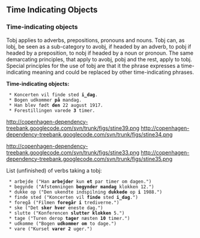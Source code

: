 ==  Time Indicating Objects ==

=== Time-indicating objects ===

Tobj applies to adverbs, prepositions, pronouns and nouns. Tobj can, as lobj, be seen as a sub-category to avobj, if headed by an adverb, to pobj if headed by a preposition, to nobj if headed by a noun or pronoun. The same demarcating principles, that apply to avobj, pobj and the rest, apply to tobj. Special principles for the use of tobj are that it the phrase expresses a time-indicating meaning and could be replaced by other time-indicating phrases.

'''Time-indicating objects:'''

  * Koncerten vil finde sted '''i_dag'''.
  * Bogen udkommer '''på''' mandag.
  * Han blev født '''den''' 22 august 1917.
  * Forestillingen varede '''3''' timer.

http://copenhagen-dependency-treebank.googlecode.com/svn/trunk/figs/stine39.png http://copenhagen-dependency-treebank.googlecode.com/svn/trunk/figs/stine34.png

http://copenhagen-dependency-treebank.googlecode.com/svn/trunk/figs/stine33.png http://copenhagen-dependency-treebank.googlecode.com/svn/trunk/figs/stine35.png

List (unfinished) of verbs taking a tobj:

  * arbejde ("Han '''arbejder''' kun '''et''' par timer om dagen.")
  * begynde ("Afstemningen '''begynder mandag''' klokken 12.")
  * dukke op ("Den ukendte indspilning '''dukkede''' op '''i''' 1988.")
  * finde sted ("Koncerten vil '''finde''' sted '''i_dag'''.")
  * foregå ("Filmen '''foregår i''' trediverne.")
  * ske ("Det '''sker hver''' eneste dag.")
  * slutte ("Konferencen '''slutter klokken''' 5.")
  * tage ("Turen derop '''tager''' næsten '''10''' timer.")
  * udkomme ("Bogen '''udkommer om''' to dage.")
  * vare ("Kurset '''varer 2''' uger.")
